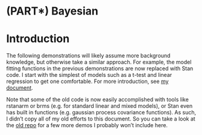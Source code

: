 # (PART\*)  Bayesian {-}

# Introduction

The following demonstrations will likely assume more background knowledge, but otherwise take a similar approach. For example, the model fitting functions in the previous demonstrations are now replaced with Stan code.  I start with the simplest of models such as a t-test and linear regression to get one comfortable. For more introduction, see [my document](https://m-clark.github.io/bayesian-basics/).


Note that some of the old code is now easily accomplished with tools like <span class="pack" style = "">rstanarm</span> or <span class="pack" style = "">brms</span> (e.g. for standard linear and mixed models), or Stan even has built in functions (e.g. gaussian process covariance functions). As such, I didn't copy all of my old efforts to this document. So you can take a look at the [old repo](https://github.com/m-clark/Miscellaneous-R-Code/tree/master/ModelFitting/Bayesian) for a few more demos I probably won't include here.


